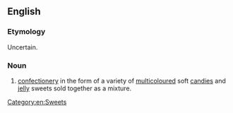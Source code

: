 ==English==
{{wikipedia}}

===Etymology===
Uncertain.

===Noun===
{{en-noun|~}}

# [[confectionery]] in the form of a variety of [[multicoloured]] soft [[candies]] and [[jelly]] sweets sold together as a mixture.

[[Category:en:Sweets]]